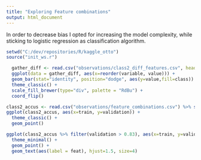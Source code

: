 ```yaml
---
title: "Exploring Feature combinations"
output: html_document
---
```


In order to decrease bias I opted for increasing the model complexity, while sticking to logistic regression as classification algorithm.

```r
setwd("C:/dev/repositories/R/kaggle_otto")
source("init_ws.r")
```

```r
  gather_diff <- read.csv("observations/class2_diff_features.csv", header = TRUE, sep = ",", na.strings = "")
  ggplot(data = gather_diff, aes(x=reorder(variable, value))) +
  geom_bar(stat="identity", position="dodge", aes(y=value,fill=class)) +
  theme_classic() +
  scale_fill_brewer(type="div", palette = "RdBu") +
  coord_flip()
```

```r
class2_accus <- read.csv("observations/feature_combinations.csv") %>% select(-X)
ggplot(class2_accus, aes(x=train, y=validation)) +
  theme_classic() +
  geom_point()
```

```r
ggplot(class2_accus %>% filter(validation > 0.83), aes(x=train, y=validation)) +
  theme_minimal() +
  geom_point() +
  geom_text(aes(label = feat), hjust=1.5, size=4)
```